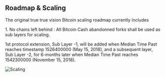 == Roadmap & Scaling ==

The original true true vision Bitcoin scaling roadmap currently includes

1. No chains left behind : All Bitcoin Cash abandonned forks shall be used as sub layers for scaling.

1st protocol extension, Sub Layer -1, will be added when Median Time Past reaches timestamp 1526400000 (May 15, 2018), and a subsequent layer, Sub Layer -2, for 6-months later when Median Time Past reaches 1542300000 (November 15, 2018).








<img src="bitcoinclashic-1.jpg" alt="Scaling">

